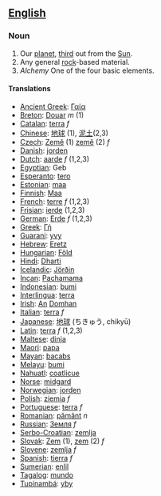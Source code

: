 ==[[English]]==
===Noun===

#Our [[planet]], [[third]] out from the [[Sun]].
#Any general [[rock]]-based material.
#''Alchemy'' One of the four basic elements.

====Translations====
*[[Ancient Greek]]: [[Γαία]]
*[[Breton]]: [[Douar]] ''m'' (1)
*[[Catalan]]: [[terra]] ''f''
*[[Chinese]]: [[地球]] (1), [[泥土]](2,3)
*[[Czech]]: [[Země]] (1) [[země]]  (2) ''f''
*[[Danish]]: [[jorden]]
*[[Dutch]]: [[aarde]] ''f'' (1,2,3)
*[[Egyptian]]: Geb
*[[Esperanto]]: [[tero]]
*[[Estonian]]: [[maa]]
*[[Finnish]]: [[Maa]]
*[[French]]: [[terre]] ''f'' (1,2,3)
*[[Frisian]]: [[ierde]] (1,2,3)
*[[German]]: [[Erde]] ''f'' (1,2,3)
*[[Greek]]: [[Γή]]
*[[Guarani]]: [[yvy]]
*[[Hebrew]]: [[Eretz]]
*[[Hungarian]]: [[Föld]]
*[[Hindi]]: [[Dharti]]
*[[Icelandic]]: [[Jörðin]]
*[[Incan]]: [[Pachamama]]
*[[Indonesian]]: [[bumi]]
*[[Interlingua]]: [[terra]]
*[[Irish]]: [[An]] [[Domhan]]
*[[Italian]]: [[terra]] ''f''
*[[Japanese]]: [[地球]] (ちきゅう, chikyū)
*[[Latin]]: [[terra]] ''f'' (1,2,3)
*[[Maltese]]: [[dinja]]
*[[Maori]]: [[papa]]
*[[Mayan]]: [[bacabs]]
*[[ms:Main Page|Melayu]]: [[ms:bumi|bumi]]
*[[Nahuatl]]: [[coatlicue]]
*[[Norse]]: [[midgard]]
*[[Norwegian]]: [[jorden]]
*[[Polish]]: [[ziemia]] ''f''
*[[Portuguese]]: [[terra]] ''f''
*[[Romanian]]: [[pământ]] ''n''
*[[Russian]]: [[Земля]] ''f''
*[[Serbo-Croatian]]: [[zemlja]]
*[[Slovak]]: [[Zem]] (1), [[zem]] (2) ''f''
*[[Slovene]]: [[zemlja]] ''f''
*[[Spanish]]: [[tierra]] ''f''
*[[Sumerian]]: [[enlil]]
*[[Tagalog]]: [[mundo]]
*[[Tupinambá]]: [[yby]]